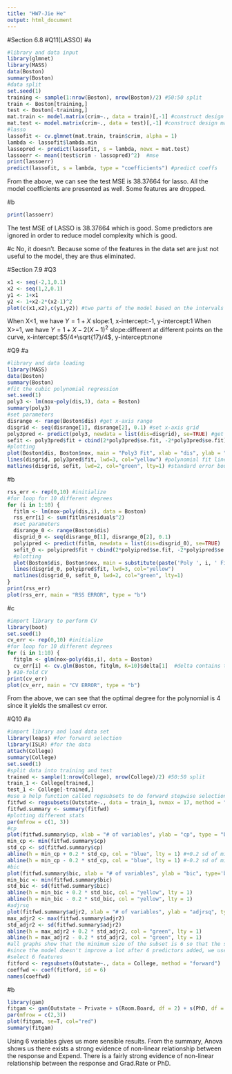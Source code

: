 ```yaml
---
title: "HW7-Jie He"
output: html_document
---
```

#Section 6.8
#Q11(LASSO)
#a
```r
#library and data input
library(glmnet)
library(MASS)    
data(Boston)
summary(Boston)
#data split
set.seed(1)
training <- sample(1:nrow(Boston), nrow(Boston)/2) #50:50 split
train <- Boston[training,]
test <- Boston[-training,]
mat.train <- model.matrix(crim~., data = train)[,-1] #construct design matrices from training data
mat.test <- model.matrix(crim~., data = test)[,-1] #construct design matrices from test data
#lasso
lassofit <- cv.glmnet(mat.train, train$crim, alpha = 1)
lambda <- lassofit$lambda.min
lassopred <- predict(lassofit, s = lambda, newx = mat.test)
lassoerr <- mean((test$crim - lassopred)^2)  #mse
print(lassoerr)
predict(lassofit, s = lambda, type = "coefficients") #predict coeffs
```
From the above, we can see the test MSE is 38.37664 for lasso. All the model coefficients are presented as well. Some features are dropped.  

#b
```r
print(lassoerr)
```
The test MSE of LASSO is 38.37664 which is good. Some predictors are ignored in order to reduce model complexity which is good.

#c
No, it doesn't. Because some of the features in the data set are just not useful to the model, they are thus eliminated.

#Section 7.9
#Q3
```r
x1 <- seq(-2,1,0.1) 
x2 <- seq(1,2,0.1) 
y1 <- 1+x1
y2 <- 1+x2-2*(x2-1)^2
plot(c(x1,x2),c(y1,y2)) #two parts of the model based on the intervals
```
When X<1, we have $Y=1+X$
slope:1, x-intercept:-1, y-intercept:1 
When X>=1, we have $Y=1+X-2(X-1)^2$
slope:different at different points on the curve, x-intercept:$5/4+\sqrt{17}/4$, y-intercept:none

#Q9
#a
```r
#library and data loading
library(MASS)
data(Boston)
summary(Boston)
#fit the cubic polynomial regression
set.seed(1)
poly3 <- lm(nox~poly(dis,3), data = Boston)
summary(poly3)
#set parameters
disrange <- range(Boston$dis) #get x-axis range
disgrid <- seq(disrange[1], disrange[2], 0.1) #set x-axis grid
poly3pred <- predict(poly3, newdata = list(dis=disgrid), se=TRUE) #get corresponding y values and compute se
sefit <- poly3pred$fit + cbind(2*poly3pred$se.fit, -2*poly3pred$se.fit) #get se boundary
#plotting
plot(Boston$dis, Boston$nox, main = "Poly3 Fit", xlab = "dis", ylab = "nox", xlim=disrange, cex=1, col="red") #original 
lines(disgrid, poly3pred$fit, lwd=3, col="yellow") #polynomial fit line
matlines(disgrid, sefit, lwd=2, col="green", lty=1) #standard error boundary
```

#b
```r
rss_err <- rep(0,10) #initialize
#for loop for 10 different degrees
for (i in 1:10) {
  fitlm <- lm(nox~poly(dis,i), data = Boston)
  rss_err[i] <- sum(fitlm$residuals^2)
  #set parameters
  disrange_0 <- range(Boston$dis) 
  disgrid_0 <- seq(disrange_0[1], disrange_0[2], 0.1) 
  polyipred <- predict(fitlm, newdata = list(dis=disgrid_0), se=TRUE) 
  sefit_0 <- polyipred$fit + cbind(2*polyipred$se.fit, -2*polyipred$se.fit) 
  #plotting
  plot(Boston$dis, Boston$nox, main = substitute(paste('Poly ', i, ' Fit')), xlab = "dis", ylab = "nox", xlim=disrange_0, cex=1, col="red")  
  lines(disgrid_0, polyipred$fit, lwd=3, col="yellow") 
  matlines(disgrid_0, sefit_0, lwd=2, col="green", lty=1) 
}
print(rss_err)
plot(rss_err, main = "RSS ERROR", type = "b")  
```

#c
```r
#import library to perform CV
library(boot)
set.seed(1)
cv_err <- rep(0,10) #initialize
#for loop for 10 different degrees
for (i in 1:10) {
  fitglm <- glm(nox~poly(dis,i), data = Boston)
  cv_err[i] <- cv.glm(Boston, fitglm, K=10)$delta[1]  #delta contains two numbers and we choose the standard one
} #10-fold CV
print(cv_err)
plot(cv_err, main = "CV ERROR", type = "b") 
```
From the above, we can see that the optimal degree for the polynomial is 4 since it yields the smallest cv error.

#Q10
#a
```r
#import library and load data set
library(leaps) #for forward selection
library(ISLR) #for the data
attach(College)
summary(College)
set.seed(1)
#split data into training and test
trained <- sample(1:nrow(College), nrow(College)/2) #50:50 split
train_1 <- College[trained,]
test_1 <- College[-trained,]
#use a help function called regsubsets to do forward stepwise selection
fitfwd <- regsubsets(Outstate~., data = train_1, nvmax = 17, method = "forward")
fitfwd.summary <- summary(fitfwd)
#plotting different stats
par(mfrow = c(1, 3))
#cp
plot(fitfwd.summary$cp, xlab = "# of variables", ylab = "cp", type = "b")
min_cp <- min(fitfwd.summary$cp)
std_cp <- sd(fitfwd.summary$cp)
abline(h = min_cp + 0.2 * std_cp, col = "blue", lty = 1) #+0.2 sd of minimum
abline(h = min_cp - 0.2 * std_cp, col = "blue", lty = 1) #-0.2 sd of minimum
#bic
plot(fitfwd.summary$bic, xlab = "# of variables", ylab = "bic", type='b')
min_bic <- min(fitfwd.summary$bic)
std_bic <- sd(fitfwd.summary$bic)
abline(h = min_bic + 0.2 * std_bic, col = "yellow", lty = 1)
abline(h = min_bic - 0.2 * std_bic, col = "yellow", lty = 1)
#adjrsq
plot(fitfwd.summary$adjr2, xlab = "# of variables", ylab = "adjrsq", type = "b", ylim = c(0.4, 0.84))
max_adjr2 <- max(fitfwd.summary$adjr2)
std_adjr2 <- sd(fitfwd.summary$adjr2)
abline(h = max_adjr2 + 0.2 * std_adjr2, col = "green", lty = 1)
abline(h = max_adjr2 - 0.2 * std_adjr2, col = "green", lty = 1)
#all graphs show that the minimum size of the subset is 6 so that the scores are within 0.2 sd of optimum  
#since the model doesn't improve a lot after 6 predictors added, we use a sebset with 6 predictors
#select 6 features
fitford <- regsubsets(Outstate~., data = College, method = "forward")
coeffwd <- coef(fitford, id = 6)
names(coeffwd)
```

#b
```r
library(gam)
fitgam <- gam(Outstate ~ Private + s(Room.Board, df = 2) + s(PhD, df = 2) + s(perc.alumni, df = 2) + s(Expend, df = 5) + s(Grad.Rate, df = 2), data = train_1)
par(mfrow = c(2,3))
plot(fitgam, se=T, col="red")
summary(fitgam)
```
Using 6 variables gives us more sensible results. From the summary, Anova shows us there exists a strong evidence of non-linear relationship between the response and Expend. There is a fairly strong evidence of non-linear relationship between the response and Grad.Rate or PhD. 
















